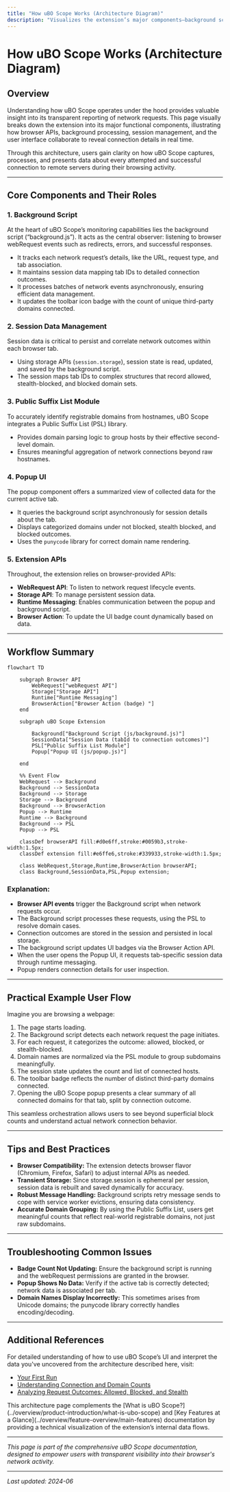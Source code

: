 ```yaml
---
title: "How uBO Scope Works (Architecture Diagram)"
description: "Visualizes the extension’s major components—background scripts monitoring web requests, popup UI summarizing domain connections, and the interplay between browser APIs and session data. Includes a mermaid diagram showing system flow and boundaries."
---
```


# How uBO Scope Works (Architecture Diagram)

## Overview

Understanding how uBO Scope operates under the hood provides valuable insight into its transparent reporting of network requests. This page visually breaks down the extension into its major functional components, illustrating how browser APIs, background processing, session management, and the user interface collaborate to reveal connection details in real time.

Through this architecture, users gain clarity on how uBO Scope captures, processes, and presents data about every attempted and successful connection to remote servers during their browsing activity.

---

## Core Components and Their Roles

### 1. Background Script

At the heart of uBO Scope’s monitoring capabilities lies the background script (“background.js”). It acts as the central observer: listening to browser webRequest events such as redirects, errors, and successful responses.

- It tracks each network request’s details, like the URL, request type, and tab association.
- It maintains session data mapping tab IDs to detailed connection outcomes.
- It processes batches of network events asynchronously, ensuring efficient data management.
- It updates the toolbar icon badge with the count of unique third-party domains connected.

### 2. Session Data Management

Session data is critical to persist and correlate network outcomes within each browser tab.

- Using storage APIs (`session.storage`), session state is read, updated, and saved by the background script.
- The session maps tab IDs to complex structures that record allowed, stealth-blocked, and blocked domain sets.

### 3. Public Suffix List Module

To accurately identify registrable domains from hostnames, uBO Scope integrates a Public Suffix List (PSL) library.

- Provides domain parsing logic to group hosts by their effective second-level domain.
- Ensures meaningful aggregation of network connections beyond raw hostnames.

### 4. Popup UI

The popup component offers a summarized view of collected data for the current active tab.

- It queries the background script asynchronously for session details about the tab.
- Displays categorized domains under not blocked, stealth blocked, and blocked outcomes.
- Uses the `punycode` library for correct domain name rendering.

### 5. Extension APIs

Throughout, the extension relies on browser-provided APIs:

- **WebRequest API**: To listen to network request lifecycle events.
- **Storage API**: To manage persistent session data.
- **Runtime Messaging**: Enables communication between the popup and background script.
- **Browser Action**: To update the UI badge count dynamically based on data.

---

## Workflow Summary

```mermaid
flowchart TD

    subgraph Browser API
        WebRequest["webRequest API"]
        Storage["Storage API"]
        Runtime["Runtime Messaging"]
        BrowserAction["Browser Action (badge) "]
    end

    subgraph uBO Scope Extension

        Background["Background Script (js/background.js)"]
        SessionData["Session Data (tabId to connection outcomes)"]
        PSL["Public Suffix List Module"]
        Popup["Popup UI (js/popup.js)"]

    end

    %% Event Flow
    WebRequest --> Background
    Background --> SessionData
    Background --> Storage
    Storage --> Background
    Background --> BrowserAction
    Popup --> Runtime
    Runtime --> Background
    Background --> PSL
    Popup --> PSL

    classDef browserAPI fill:#d0e6ff,stroke:#0059b3,stroke-width:1.5px;
    classDef extension fill:#e6ffe6,stroke:#339933,stroke-width:1.5px;

    class WebRequest,Storage,Runtime,BrowserAction browserAPI;
    class Background,SessionData,PSL,Popup extension;
```

### Explanation:
- **Browser API events** trigger the Background script when network requests occur.
- The Background script processes these requests, using the PSL to resolve domain cases.
- Connection outcomes are stored in the session and persisted in local storage.
- The background script updates UI badges via the Browser Action API.
- When the user opens the Popup UI, it requests tab-specific session data through runtime messaging.
- Popup renders connection details for user inspection.

---

## Practical Example User Flow

Imagine you are browsing a webpage:

1. The page starts loading.
2. The Background script detects each network request the page initiates.
3. For each request, it categorizes the outcome: allowed, blocked, or stealth-blocked.
4. Domain names are normalized via the PSL module to group subdomains meaningfully.
5. The session state updates the count and list of connected hosts.
6. The toolbar badge reflects the number of distinct third-party domains connected.
7. Opening the uBO Scope popup presents a clear summary of all connected domains for that tab, split by connection outcome.

This seamless orchestration allows users to see beyond superficial block counts and understand actual network connection behavior.

---

## Tips and Best Practices

- **Browser Compatibility:** The extension detects browser flavor (Chromium, Firefox, Safari) to adjust internal APIs as needed.
- **Transient Storage:** Since storage.session is ephemeral per session, session data is rebuilt and saved dynamically for accuracy.
- **Robust Message Handling:** Background scripts retry message sends to cope with service worker evictions, ensuring data consistency.
- **Accurate Domain Grouping:** By using the Public Suffix List, users get meaningful counts that reflect real-world registrable domains, not just raw subdomains.

---

## Troubleshooting Common Issues

- **Badge Count Not Updating:** Ensure the background script is running and the webRequest permissions are granted in the browser.
- **Popup Shows No Data:** Verify if the active tab is correctly detected; network data is associated per tab.
- **Domain Names Display Incorrectly:** This sometimes arises from Unicode domains; the punycode library correctly handles encoding/decoding.

---

## Additional References

For detailed understanding of how to use uBO Scope’s UI and interpret the data you've uncovered from the architecture described here, visit:

- [Your First Run](../getting-started/first-use-and-validation/first-run-experience)
- [Understanding Connection and Domain Counts](../guides/core-workflows/understanding-domain-counts)
- [Analyzing Request Outcomes: Allowed, Blocked, and Stealth](../guides/core-workflows/analyzing-request-outcomes)


<Info>
This architecture page complements the [What is uBO Scope?](../overview/product-introduction/what-is-ubo-scope) and [Key Features at a Glance](../overview/feature-overview/main-features) documentation by providing a technical visualization of the extension’s internal data flows.
</Info>

---

_This page is part of the comprehensive uBO Scope documentation, designed to empower users with transparent visibility into their browser's network activity._


---

_Last updated: 2024-06_
